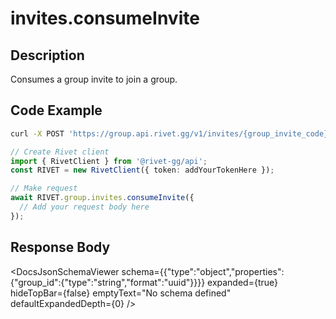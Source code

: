 

# invites.consumeInvite

## Description

Consumes a group invite to join a group.


## Code Example

<CodeGroup title='Request' tag='POST' label='https://group.api.rivet.gg/v1/invites/{group_invite_code}/consume'>

```bash {{ title: 'cURL' }}
curl -X POST 'https://group.api.rivet.gg/v1/invites/{group_invite_code}/consume'
```

```ts
// Create Rivet client
import { RivetClient } from '@rivet-gg/api';
const RIVET = new RivetClient({ token: addYourTokenHere });

// Make request
await RIVET.group.invites.consumeInvite({
  // Add your request body here
});
```

</CodeGroup>


## Response Body

<DocsJsonSchemaViewer
  schema={{"type":"object","properties":{"group_id":{"type":"string","format":"uuid"}}}}
  expanded={true}
  hideTopBar={false}
  emptyText="No schema defined"
  defaultExpandedDepth={0}
/>

